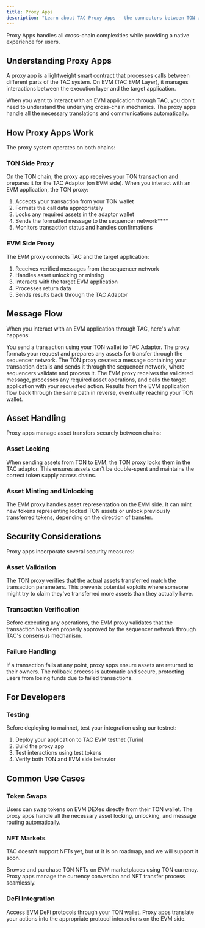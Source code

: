```yaml
---
title: Proxy Apps
description: "Learn about TAC Proxy Apps - the connectors between TON and EVM applications"
---
```


Proxy Apps handles all cross-chain complexities while providing a native experience for users.

## Understanding Proxy Apps

A proxy app is a lightweight smart contract that processes calls between different parts of the TAC system. On EVM (TAC EVM Layer), it manages interactions between the execution layer and the target application.

When you want to interact with an EVM application through TAC, you don't need to understand the underlying cross-chain mechanics. The proxy apps handle all the necessary translations and communications automatically.

## How Proxy Apps Work

The proxy system operates on both chains:

### TON Side Proxy

On the TON chain, the proxy app receives your TON transaction and prepares it for the TAC Adaptor (on EVM side). When you interact with an EVM application, the TON proxy:

1. Accepts your transaction from your TON wallet
2. Formats the call data appropriately
3. Locks any required assets in the adaptor wallet
4. Sends the formatted message to the sequencer network\*\*\*\*
5. Monitors transaction status and handles confirmations

### EVM Side Proxy

The EVM proxy connects TAC and the target application:

1. Receives verified messages from the sequencer network
2. Handles asset unlocking or minting
3. Interacts with the target EVM application
4. Processes return data
5. Sends results back through the TAC Adaptor

## Message Flow

When you interact with an EVM application through TAC, here's what happens:

<Steps>
<Step title="Transaction Initiation">
You send a transaction using your TON wallet to TAC Adaptor. The proxy formats your request and prepares any assets for transfer through the sequencer network.
</Step>

<Step title="Message Transfer">
  The TON proxy creates a message containing your transaction details and sends
  it through the sequencer network, where sequencers validate and process it.
</Step>

<Step title="EVM Execution">
  The EVM proxy receives the validated message, processes any required asset
  operations, and calls the target application with your requested action.
</Step>

<Step title="Return Trip">
Results from the EVM application flow back through the same path in reverse, eventually reaching your TON wallet.
</Step>
</Steps>

## Asset Handling

Proxy apps manage asset transfers securely between chains:

### Asset Locking

When sending assets from TON to EVM, the TON proxy locks them in the TAC adaptor. This ensures assets can't be double-spent and maintains the correct token supply across chains.

### Asset Minting and Unlocking

The EVM proxy handles asset representation on the EVM side. It can mint new tokens representing locked TON assets or unlock previously transferred tokens, depending on the direction of transfer.

## Security Considerations

Proxy apps incorporate several security measures:

### Asset Validation

The TON proxy verifies that the actual assets transferred match the transaction parameters. This prevents potential exploits where someone might try to claim they've transferred more assets than they actually have.

### Transaction Verification

Before executing any operations, the EVM proxy validates that the transaction has been properly approved by the sequencer network through TAC's consensus mechanism.

### Failure Handling

If a transaction fails at any point, proxy apps ensure assets are returned to their owners. The rollback process is automatic and secure, protecting users from losing funds due to failed transactions.

## For Developers

### Testing

Before deploying to mainnet, test your integration using our testnet:

1. Deploy your application to TAC EVM testnet (Turin)
2. Build the proxy app
3. Test interactions using test tokens
4. Verify both TON and EVM side behavior

## Common Use Cases

### Token Swaps

Users can swap tokens on EVM DEXes directly from their TON wallet. The proxy apps handle all the necessary asset locking, unlocking, and message routing automatically.

### NFT Markets

<Info>
  TAC doesn't support NFTs yet, but ut it is on roadmap, and we will support it
  soon.
</Info>

Browse and purchase TON NFTs on EVM marketplaces using TON currency. Proxy apps manage the currency conversion and NFT transfer process seamlessly.

### DeFi Integration

Access EVM DeFi protocols through your TON wallet. Proxy apps translate your actions into the appropriate protocol interactions on the EVM side.
